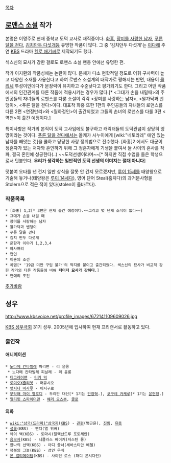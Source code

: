 [[목차]]

== [[로맨스 소설]] 작가 ==
본명은 이명주로 현재 중학교 도덕 교사로 재직중이다. [[화홍]], [[장미를 사랑한 남자]], [[푸른 달을 걷다]], [[김치만두 다섯개]]등 유명한 작품이 많다. 그 중 '김치만두 다섯개'는 [[이다해]] 주연 [[KBS]] 드라마 [[헬로 애기씨]]로 제작되기도 했다.

섹스신의 묘사가 강한 걸로도 로맨스 소설 팬층 안에선 유명한 편.   

작가 이지환의 작품성에는 논란이 많다. 문체가 다소 현학적일 정도로 어휘 구사력이 높고 다양한 소재를 사용한다고 하여 로맨스 소설계의 대작가로 평해지는 반면, 내용이 [[클리셰]] 투성이인데다가 문장력이 유치하고 수준낮다고 평가되기도 한다. 그리고 어떤 작품에서의 인간관계를 다른 작품에 적용시키는 경우가 많다.[* <그대가 손을 내밀때>의 주인공들의 자녀들의 로맨스를 다룬 소설이 각각 <장미를 사랑하는 남자>, <왈가닥과 밴댕이>, <푸른 달을 걷다>이다. 대표작 화홍 또한 1편의 주인공들의 자녀들의 로맨스를 다른 2편 <연정만리>와 <월하정인>이 출간되었고 그들의 손녀의 로맨스를 다룰 3편 <역천>이 출간 예정이다.]

특이사항은 작가의 본직이 도덕 교사임에도 불구하고 캐릭터들의 도덕관념이 상당히 엉망이라는 것이다. [[푸른 달을 걷다]]에서는 올케가 시누이에게 [wiki:"네토라레" 애인 있는 남자를 빼앗는 것]을 쿨하고 당당한 사랑 쟁취법으로 전수했다. [화홍]2 에서도 대군이 정혼자가 있는 처자와 혼인하기 위해 그 정혼자에게 기생을 붙여서 둘 사이의 혼사를 작파, 결국 혼인에 성공한다(..) ~~도덕선생이라며~~[* 하지만 직접 수업을 들은 학생으로서 덧붙인다. '''우리가 생각하는 일반적인 도덕 선생의 이미지는 절대 아니다''']

덧붙여 오타를 낸 건지 일반 상식을 잘못 안 건지 모르겠지만, [[루이 15세]]를 태양왕으로 기술해 놓거나(태양왕은 [[루이 14세]]다), 영어 단어 Steal(훔치다)의 과거분사형을 Stolern으로 적은 적이 있다(stolen이 올바르다).

=== 작품목록 ===
 * [화홍] 1,2[* 3편은 현재 출간 예정이다.~~그리고 몇 년째 소식이 없다~~]
 * 그대가 손을 내밀 때
 * 장미를 사랑하는 남자
 * 왈가닥과 밴댕이
 * 푸른 달을 걷다
 * 김치 만두 다섯개
 * 운향각 이야기 1,2,3,4
 * 아사벼리
 * 연인
 * 이혼의 조건
 * 폭염[* '19금 미만 구입 불가'의 딱지를 붙이고 출간되었다. 섹스신의 묘사가 비교적 강한 작가의 다른 작품들에 비해 '''더더더 묘사가 강하다'''.] 
 * 연애의 조건
[[추가바람]]

== 성우 ==
http://www.kbsvoice.net/profile_images/672141109609026.jpg

[[KBS 성우극회]] 31기 성우. 2005년에 입사하여 현재 프리랜서로 활동하고 있다.

=== 출연작 ===
==== 애니메이션 ====
 * [[노다메 칸타빌레]] 파리편 - 리 윤롱
  * 노다메 칸타빌레 피날레 - 리 윤롱
 * [[디그레이맨]] - [[티키 믹]]
 * [[로미오X줄리엣]] - 머큐시오
 * [[멋지다 마사루]] - 이시구로
 * [[부탁해 마이 멜로디]] - 두리안 대신[* 1기는 [[안장혁]].], [[코구레 카케루]][* 1기는 [[윤현정]].]
 * [[얼티밋 스파이더맨]] - [[해리 오스본]], [[클로]]

==== 외화 ====
 * [[wiki:"삼국(드라마)"삼국지]]([[KBS]]) - [[관평]](범근윤), [[진림]], [[유종]]
 * [[셜록]](KBS) - 앤디(앨 위버)
 * 웨이 백(KBS) - 토마시(알렉산드루 포토체안)
 * [[음모자]](KBS) - 니콜라스 베이커(저스틴 롱)
 * 한나의 선택(KBS) - 아디 졸너(세바스티안 베첼)
 * 행복의 그늘(KBS) - 성인 우베
 * [[본 얼티메이텀]](KBS) - 사이먼 로스 (패디 콘시다인)
